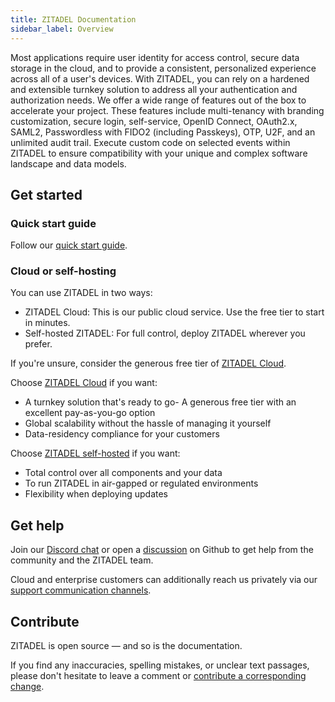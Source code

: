 ```yaml
---
title: ZITADEL Documentation
sidebar_label: Overview
---
```


Most applications require user identity for access control, secure data storage in the cloud, and to provide a consistent, personalized experience across all of a user's devices.
With ZITADEL, you can rely on a hardened and extensible turnkey solution to address all your authentication and authorization needs. We offer a wide range of features out of the box to accelerate your project. These features include multi-tenancy with branding customization, secure login, self-service, OpenID Connect, OAuth2.x, SAML2, Passwordless with FIDO2 (including Passkeys), OTP, U2F, and an unlimited audit trail. Execute custom code on selected events within ZITADEL to ensure compatibility with your unique and complex software landscape and data models.

## Get started

### Quick start guide

Follow our [quick start guide](/guides/start/quickstart).

### Cloud or self-hosting

You can use ZITADEL in two ways:

- ZITADEL Cloud: This is our public cloud service. Use the free tier to start in minutes.
- Self-hosted ZITADEL: For full control, deploy ZITADEL wherever you prefer.

If you're unsure, consider the generous free tier of [ZITADEL Cloud](./manage/cloud/overview).

Choose [ZITADEL Cloud](./manage/cloud/overview) if you want:

- A turnkey solution that's ready to go- A generous free tier with an excellent pay-as-you-go option
- Global scalability without the hassle of managing it yourself
- Data-residency compliance for your customers

Choose [ZITADEL self-hosted](/self-hosting/deploy/overview) if you want:

- Total control over all components and your data
- To run ZITADEL in air-gapped or regulated environments
- Flexibility when deploying updates

## Get help

Join our [Discord chat](https://zitadel.com/chat) or open a [discussion](https://github.com/zitadel/zitadel/discussions) on Github to get help from the community and the ZITADEL team.

Cloud and enterprise customers can additionally reach us privately via our [support communication channels](/legal/support-services).

## Contribute

ZITADEL is open source — and so is the documentation.

If you find any inaccuracies, spelling mistakes, or unclear text passages, please don't hesitate to leave a comment or [contribute a corresponding change](https://github.com/zitadel/zitadel/blob/main/CONTRIBUTING.md).